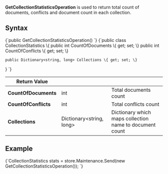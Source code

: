 
**GetCollectionStatisticsOperation** is used to return total count of documents, conflicts and document count in each collection.

## Syntax

<TabItem value="stats_1" label="stats_1">
<CodeBlock language="csharp">
{`public GetCollectionStatisticsOperation()
`}
</CodeBlock>
</TabItem>

<TabItem value="stats_2" label="stats_2">
<CodeBlock language="csharp">
{`public class CollectionStatistics
\{
    public int CountOfDocuments \{ get; set; \}
    public int CountOfConflicts \{ get; set; \}

    public Dictionary<string, long> Collections \{ get; set; \}
\}
`}
</CodeBlock>
</TabItem>

| Return Value | | |
| ------------- | ----- | ---- |
| **CountOfDocuments** | int | Total documents count |
| **CountOfConflicts** | int | Total conflicts count |
| **Collections** | Dictionary&lt;string, long&gt; | Dictionary which maps collection name to document count |

## Example

<TabItem value="stats_3" label="stats_3">
<CodeBlock language="csharp">
{`CollectionStatistics stats = store.Maintenance.Send(new GetCollectionStatisticsOperation());
`}
</CodeBlock>
</TabItem>


